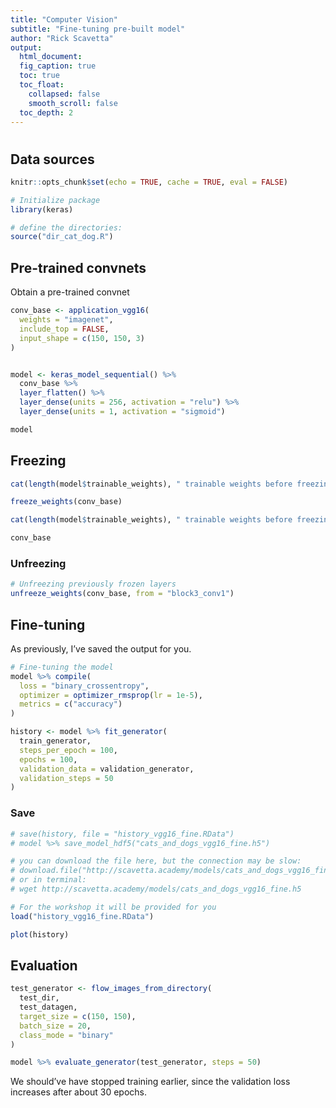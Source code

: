 ```yaml
---
title: "Computer Vision"
subtitle: "Fine-tuning pre-built model"
author: "Rick Scavetta"
output:
  html_document:
  fig_caption: true
  toc: true
  toc_float:
    collapsed: false
    smooth_scroll: false
  toc_depth: 2
---
```


# {.tabset .tabset-fade .tabset-pills}

## Data sources

```r
knitr::opts_chunk$set(echo = TRUE, cache = TRUE, eval = FALSE)

# Initialize package
library(keras)

# define the directories:
source("dir_cat_dog.R")
```

## Pre-trained convnets

Obtain a pre-trained convnet

```r
conv_base <- application_vgg16(
  weights = "imagenet",
  include_top = FALSE,
  input_shape = c(150, 150, 3)
)


model <- keras_model_sequential() %>%
  conv_base %>%
  layer_flatten() %>%
  layer_dense(units = 256, activation = "relu") %>%
  layer_dense(units = 1, activation = "sigmoid")

model

```

## Freezing

```r
cat(length(model$trainable_weights), " trainable weights before freezing.\n")

freeze_weights(conv_base)

cat(length(model$trainable_weights), " trainable weights before freezing.\n")

```

```r
conv_base
```

### Unfreezing

```r
# Unfreezing previously frozen layers
unfreeze_weights(conv_base, from = "block3_conv1")
```

## Fine-tuning

As previously, I've saved the output for you.

```r
# Fine-tuning the model
model %>% compile(
  loss = "binary_crossentropy",
  optimizer = optimizer_rmsprop(lr = 1e-5),
  metrics = c("accuracy")
)

history <- model %>% fit_generator(
  train_generator,
  steps_per_epoch = 100,
  epochs = 100,
  validation_data = validation_generator,
  validation_steps = 50
)
```

### Save

```r

# save(history, file = "history_vgg16_fine.RData")
# model %>% save_model_hdf5("cats_and_dogs_vgg16_fine.h5")

```

```r

# you can download the file here, but the connection may be slow:
# download.file("http://scavetta.academy/models/cats_and_dogs_vgg16_fine.h5", "cats_and_dogs_vgg16_fine.h5")
# or in terminal:
# wget http://scavetta.academy/models/cats_and_dogs_vgg16_fine.h5

# For the workshop it will be provided for you
load("history_vgg16_fine.RData")

plot(history)
```


## Evaluation

```r

test_generator <- flow_images_from_directory(
  test_dir,
  test_datagen,
  target_size = c(150, 150),
  batch_size = 20,
  class_mode = "binary"
)

model %>% evaluate_generator(test_generator, steps = 50)

```

We should've have stopped training earlier, since the validation loss increases after about 30 epochs. 
